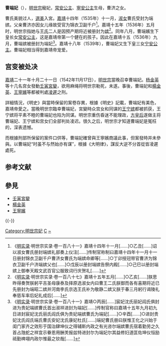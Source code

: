 {{東亞女性歷史人物
|名稱 =端妃曹氏
|身份 =明朝妃嬪
|位號=嫔→妃
|徽號 =端
|逝世年=1542年
|墳墓=無
|女=常安公主，宁安公主
|夫=嘉靖帝
}}
'''曹端妃'''（{{bd|16世纪|？|1542年|catIdx=Cao曹}}），[[明世宗|明世宗]]寵妃，[[常安公主|常安公主]]、[[寧安公主|寧安公主]]生母，曹济之女。

曹氏美貌过人，[[中國后妃選納|選美]]入宮。[[嘉靖|嘉靖]]十四年（1535年）十一月，[[淑女_(位號)|淑女]]曹氏受封为端嫔。父亲曹济亦因女儿缘故受官为锦衣卫副千户<ref>《[[明实录|明实录]]·明世宗实录·卷一百八十一》嘉靖十四年十一月[……]○乙丑[……]诏以淑女曹氏册封端嫔礼部奏上仪注[……]传制官称制曰嘉靖十四年十一月十一日册封锦衣卫副千户曹济女曹氏为端嫔命卿等[……]○丁卯授冠带官曹济为锦衣卫副千户济端嫔父也[……]○戊辰以册封端嫔告祭内殿[……]○己巳以册封端嫔上御奉天殿文武百官公服致词行庆贺礼[……]</ref>。嘉靖十五年（1536年）五月时，明世宗指她与[[王贵妃_(明世宗)|王氏]]二人是因预产期将近被册封为[[嫔|嫔]]<ref>《[[明实录|明实录]]·明世宗实录·卷一百八十七》嘉靖十五年五月[……]○乙亥[……]朕思昨得奏贺朕躬平吉圣母康泰及择原选淑女内曰曹王二氏朕御而各有喜期将近已先册封为端昭二嫔并河南李氏京选王氏补为敬静二嫔又朕于春三月躬行谒陵礼奉慈车率后妃礼成后[……]</ref>。同年八月，曹端嬪生下皇长女[[常安公主|常安公主]]，这是嘉靖帝第一个健在的孩子。因此在嘉靖十五（1536年）九月，曹端嫔被册封为端妃<ref>《[[明实录|明实录]]·明世宗实录·卷一百八十一》嘉靖○丙辰[……]宸妃沈氏丽妃阎氏俱封进为贵妃端嫔曹氏首出淑祥进封为端妃[……]传制官称曰嘉靖十五年九月初九日进封宸妃沈氏丽氏阎氏俱为贵妃端嫔曹氏为端妃[……]○辛酉[……]○进封贵妃沈氏阎氏端氏曹氏安妃沈氏康妃杜氏[……]端妃曹氏册曰朕惟王化之兴始于闺门家齐之效形于国治肆坤仪之得辅斯内政之有光咨尔端嫔曹氏宿着勤劳之久首占虺蛇之祥宜示眷恩用酬羙报兹特进封尔为端妃尔其益修妇道匡佐坤仪恒励祗勤禆翊内政尔惟最之钦哉[……]</ref>。嘉靖十八年（1539年），曹端妃又生下皇三女[[寧安公主|宁安公主]]。曹端妃相当得到嘉靖帝宠爱。

== 宫变被处决 ==

[[嘉靖|嘉靖]]二十一年十月二十一日（1542年11月17日），[[明世宗|明世宗]]當晚召幸曹端妃。[[杨金英|杨金英]]等十几名宫女發動[[壬寅宮變|壬寅宮變]]，欲用麻绳将明世宗勒死，未遂。事後，曹端妃和[[杨金英|楊金英]]、[[王宁嫔|王寧嬪]]等都被判處[[凌遲|凌遲]]之刑。

詳細情況，《明史》與當時保留的案卷存異，根據《明史》記載，曹端妃有美色，嘉靖帝愛之。當晚明世宗臨幸曹端妃，宮變時众宫女和同谋的[[王宁嫔|王宁嫔]]都被抓获，王宁嫔将平素不睦的曹端妃也陷为同谋。明世宗重伤昏迷不能理政，[[孝烈皇后|方皇后]]遂做主将曹端妃、王宁嫔和宫女们全部判处凌迟。很久之后，明世宗才知道曹端妃是冤枉的，深表遗憾。

而根據刑部所保留的案件口供等，曹端妃確曾與王寧嬪商議此事，但案發時并未參與。以曹端妃“时虽不与然始亦有谋”，根據《大明律》，謀反大逆不分首從皆凌遲處死。

== 参考文献 ==
{{Reflist}}

== 參見 ==
{{Portal box|中国|历史|人物}}
* [[壬寅宮變|壬寅宮變]]
* [[楊金英|楊金英]]
* [[王寧嬪|王寧嬪]]

{{-}}
{{明世宗皇室}}

[[Category:明世宗妃|Category:明世宗妃]]
[[Category:明朝死于凌迟者|C]]
[[Category:曹姓|~]]